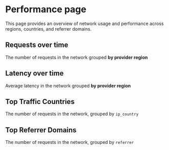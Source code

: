 # Performance page

This page provides an overview of network usage and performance across regions, countries, and referrer domains.

## Requests over time

The number of requests in the network grouped **by provider region**

## Latency over time

Average latency in the network grouped **by provider region**

## Top Traffic Countries

The number of requests in the network, grouped by `ip_country`

## Top Referrer Domains

The number of requests in the network, grouped by `referrer`